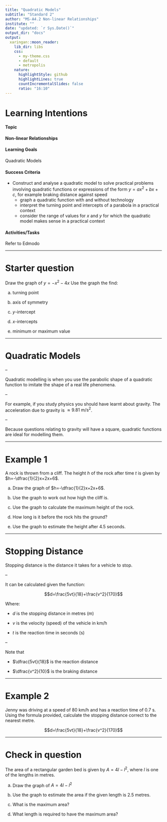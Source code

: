 ```yaml
---
title: "Quadratic Models"
subtitle: "Standard 2"
author: "MS-A4.2 Non-linear Relationships"
institute: ""
date: "updated: `r Sys.Date()`"
output_dir: "docs"
output:
  xaringan::moon_reader:
    lib_dir: libs
    css:
      - my-theme.css
      - default
      - metropolis
    nature:
      highlightStyle: github
      highlightLines: true
      countIncrementalSlides: false
      ratio: "16:10"
---
```

# Learning Intentions

#### Topic
**Non-linear Relationships**

#### Learning Goals
Quadratic Models

#### Success Criteria

* Construct and analyse a quadratic model to solve practical problems involving quadratic functions or expressions of the form $y=ax^2+bx+c$, for example braking distance against speed
  * graph a quadratic function with and without technology
  * interpret the turning point and intercepts of a parabola in a practical context
  * consider the range of values for $x$ and $y$ for which the quadratic model makes sense in a practical context

#### Activities/Tasks
Refer to Edmodo

---

# Starter question

Draw the graph of $y=-x^2-4x$ Use the graph the find:

a) turning point

b) axis of symmetry

c) $y$-intercept

d) $x$-intercepts

e) minimum or maximum value

---


# Quadratic Models

--

Quadratic modelling is when you use the parabolic shape of a quadratic function to imitate the shape of a real life phenomena.

--

For example, if you study physics you should have learnt about gravity. The acceleration due to gravity is $\approx9.81\ \text{m/s}^{2}$.

--

Because questions relating to gravity will have a square, quadratic functions are ideal for modelling them. 

---

# Example 1

A rock is thrown from a cliff. The height $h$ of the rock after time $t$ is given by $h=-\dfrac{1}{2}x+2x+6$.

a) Draw the graph of $h=-\dfrac{1}{2}x+2x+6$.

b) Use the graph to work out how high the cliff is.

c) Use the graph to calculate the maximum height of the rock.

d) How long is it before the rock hits the ground?

e) Use the graph to estimate the height after 4.5 seconds.

---

# Stopping Distance

Stopping distance is the distance it takes for a vehicle to stop.

--

It can be calculated given the function:

$$d=\frac{5vt}{18}+\frac{v^2}{170}$$

Where:

* $d$ is the stopping distance in metres (m)

* $v$ is the velocity (speed) of the vehicle in km/h

* $t$ is the reaction time in seconds (s)

--

Note that 

* $\dfrac{5vt}{18}$ is the reaction distance

* $\dfrac{v^2}{10}$ is the braking distance 

---

# Example 2

Jenny was driving at a speed of 80 km/h and has a reaction time of 0.7 s. Using the formula provided, calculate the stopping distance correct to the nearest metre.

$$d=\frac{5vt}{18}+\frac{v^2}{170}$$

---

# Check in question

The area of a rectangular garden bed is given by $A=4l-l^2$, where $l$ is one of the lengths in metres.

a) Draw the graph of $A=4l-l^2$

b) Use the graph to estimate the area if the given length is 2.5 metres.

c) What is the maximum area?

d) What length is required to have the maximum area?